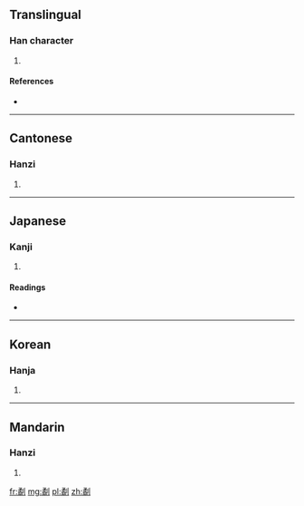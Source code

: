 ==Translingual==

===Han character===
{{Han char|rn=18|rad=刀|as=12|sn=14|four=1220<sub>0</sub>|canj=弓月中弓 (NBLN)}}

# {{defn|Han|sort=刀12}}

====References====
* {{Han ref|kx=0143.460|dkj=02180|dj=0324.210|hdz=10357.010|uh=5280|ud=21120|bh=E141|bd=57665}}

----

==Cantonese==

===Hanzi===
{{yue-hanzi|jyut=|y=wat6}}

# {{defn|Cantonese|sort=刀12}}

----

==Japanese==

===Kanji===
{{ja-kanji|grade=|rs=刀12}}

# {{defn|Japanese|sort=刀12}}

====Readings====
* {{ja-readings|on=[[かつ]] (katsu)|kun=[[けずる]] (kezuru)}}

----

==Korean==

===Hanja===
{{ko-hanja|hangeul=괄|rv=gwal|mr=kwal}}

# {{defn|Korean|sort=刀12}}

----

==Mandarin==

===Hanzi===
{{cmn-hanzi|pin=[[guā]] ([[gua1]]), [[huá]] ([[hua2]])|wg=kua<sup>1</sup>, hua<sup>2</sup>}}

# {{defn|Mandarin|sort=刀12}}

[[fr:劀]]
[[mg:劀]]
[[pl:劀]]
[[zh:劀]]